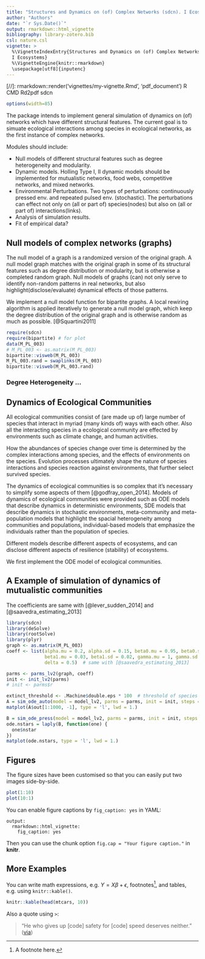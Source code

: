 ```yaml
---
title: "Structures and Dynamics on (of) Complex Networks (sdcn). I Ecosystems"
author: "Authors"
date: "`r Sys.Date()`"
output: rmarkdown::html_vignette
bibliography: library-zotero.bib
csl: nature.csl
vignette: >
  %\VignetteIndexEntry{Structures and Dynamics on (of) Complex Networks (sdcn).
  I Ecosystems}
  %\VignetteEngine{knitr::rmarkdown}
  \usepackage[utf8]{inputenc}
---
```


[//]: rmarkdown::render('vignettes/my-vignette.Rmd', 'pdf_document') R CMD Rd2pdf sdcn

```r
options(width=85)
```

The package intends to implement general simulation of dynamics on (of) networks
which have different structural features. The current goal is to simuate ecological interactions among species in ecological networks, as the first instance of complex networks.

Modules should include:

* Null models of different structural features such as degree heterogeneity and modularity.
* Dynamic models. Holling Type I, II dynamic models should be implemented for mutualistic networks, food webs, competitive networks, and mixed networks.
* Environmental Perturbations. Two types of perturbations: continuously pressed env. and repeated pulsed env. (stochastic). The perturbations can effect not only on (all or part of) species(nodes) but also on (all or part of) interactions(links).
* Analysis of simulation results. 
* Fit of empirical data?

## Null models of complex networks (graphs)
The null model of a graph is a randomized version of the original graph. A null model graph matches with the original graph in some of its structural features such as degree distribution or modularity, but is otherwise a completed random graph.
Null models of graphs (can) not only serve to identify non-random patterns in real networks, but also highlight(disclose/evaluate) dynamical effects of those patterns.

We implement a null model function for bipartite graphs. A local rewiring algorithm is applied iteratively to generate a null model graph, which keep the degree distribution of the original graph and is otherwise random as much as possible. [@Squartini2011]

```r
require(sdcn)
require(bipartite) # for plot
data(M_PL_003)
# M_PL_003 <- as.matrix(M_PL_003)
bipartite::visweb(M_PL_003)
M_PL_003.rand = swaplinks(M_PL_003)
bipartite::visweb(M_PL_003.rand)

```

### Degree Heterogeneity ...

## Dynamics of Ecological Communities

All ecological communities consist of (are made up of) large number of species that interact in myriad (many kinds of) ways with each other. Also all the interacting species in a ecological community are effected by environments such as climate change, and human activities.

How the abundances of species change over time is determined by the complex interactions among species, and the effects of environments on the species. Evolution processes ultimately shape the nature of species interactions and species reaction against environments, that further select survived species.

The dynamics of ecological communities is so complex that it's necessary to simplify some aspects of them [@godfray_open_2014]. Models of dynamics of ecological communities were provided such as ODE models that describe dynamics in deterministic environments, SDE models that describe dynamics in stochastic environments, meta-community and meta-population models that highlight the spacial heterogeneity among communities and populations, individual-based models that emphasize the individuals rather than the population of species.

Different models describe different aspects of ecosystems, and can disclose different aspects of resilience (stability) of ecosystems.

We first implement the ODE model of ecological communities.

## A Example of simulation of dynamics of mutualistic communities
The coefficients are same with [@lever_sudden_2014] and [@saavedra_estimating_2013]

```r
library(sdcn)
library(deSolve)
library(rootSolve)
library(plyr)
graph <- as.matrix(M_PL_003)
coeff <- list(alpha.mu = 0.2, alpha.sd = 0.15, beta0.mu = 0.95, beta0.sd = 0.15, 
              beta1.mu = 0.03, beta1.sd = 0.02, gamma.mu = 1, gamma.sd = 0.2, h.mu = 0.2, h.sd = 0.1, 
              delta = 0.5)  # same with [@saavedra_estimating_2013]

parms <- parms_lv2(graph, coeff)
init <- init_lv2(parms)
# init <- parms$r

extinct_threshold <- .Machine$double.eps * 100  # threshold of species
A = sim_ode_auto(model = model_lv2, parms = parms, init = init, steps = 1000, stepwise = 0.1, extinct_threshold = extinct_threshold)
matplot(A$out[1:1000, -1], type = 'l', lwd = 1.)

B = sim_ode_press(model = model_lv2, parms = parms, init = init, steps = 1000, stepwise = 0.1, extinct_threshold = extinct_threshold, perturb = perturb_growthrate, iter_steps = 120, isout = T, r.delta = 0.005)
ode.nstars = laply(B, function(one) {
  one$nstar
})
matplot(ode.nstars, type = 'l', lwd = 1.)

```


## Figures

The figure sizes have been customised so that you can easily put two images side-by-side. 

```r
plot(1:10)
plot(10:1)
```

You can enable figure captions by `fig_caption: yes` in YAML:

    output:
      rmarkdown::html_vignette:
        fig_caption: yes

Then you can use the chunk option `fig.cap = "Your figure caption."` in **knitr**.

## More Examples

You can write math expressions, e.g. $Y = X\beta + \epsilon$, footnotes^[A footnote here.], and tables, e.g. using `knitr::kable()`.

```r
knitr::kable(head(mtcars, 10))
```

Also a quote using `>`:

> "He who gives up [code] safety for [code] speed deserves neither."
([via](https://twitter.com/hadleywickham/status/504368538874703872))

